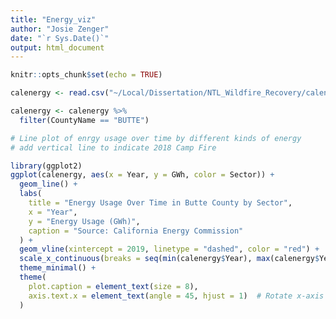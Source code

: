 ```yaml
---
title: "Energy_viz"
author: "Josie Zenger"
date: "`r Sys.Date()`"
output: html_document
---
```


```r
knitr::opts_chunk$set(echo = TRUE)
```

```r

calenergy <- read.csv("~/Local/Dissertation/NTL_Wildfire_Recovery/calenergy.csv")

calenergy <- calenergy %>%
  filter(CountyName == "BUTTE")

# Line plot of enrgy usage over time by different kinds of energy 
# add vertical line to indicate 2018 Camp Fire

library(ggplot2)
ggplot(calenergy, aes(x = Year, y = GWh, color = Sector)) +
  geom_line() +
  labs(
    title = "Energy Usage Over Time in Butte County by Sector",
    x = "Year",
    y = "Energy Usage (GWh)",
    caption = "Source: California Energy Commission"
  ) +
  geom_vline(xintercept = 2019, linetype = "dashed", color = "red") +
  scale_x_continuous(breaks = seq(min(calenergy$Year), max(calenergy$Year), by = 1)) +  # Labels for each year
  theme_minimal() +
  theme(
    plot.caption = element_text(size = 8),
    axis.text.x = element_text(angle = 45, hjust = 1)  # Rotate x-axis labels to prevent overlap
  )





```